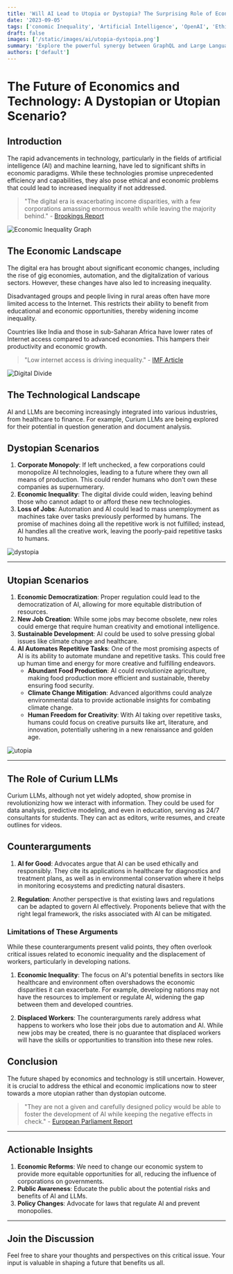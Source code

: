 ```yaml
---
title: 'Will AI Lead to Utopia or Dystopia? The Surprising Role of Economics'
date: '2023-09-05'
tags: ['conomic Inequality', 'Artificial Intelligence', 'OpenAI', 'Ethical AI', 'Capitalism and AI']
draft: false
images: ['/static/images/ai/utopia-dystopia.png']
summary: 'Explore the powerful synergy between GraphQL and Large Language Models like OpenAI in this comprehensive guide. Learn how integrating these technologies can revolutionize your software engineering projects, with practical examples from LangChain and Wundergraph.'
authors: ['default']
---
```


# The Future of Economics and Technology: A Dystopian or Utopian Scenario?

## Introduction

The rapid advancements in technology, particularly in the fields of artificial intelligence (AI) and machine learning, have led to significant shifts in economic paradigms. While these technologies promise unprecedented efficiency and capabilities, they also pose ethical and economic problems that could lead to increased inequality if not addressed.

> "The digital era is exacerbating income disparities, with a few corporations amassing enormous wealth while leaving the majority behind." - [Brookings Report](https://www.brookings.edu/wp-content/uploads/2020/02/BBVA-OpenMind-Zia-Qureshi-Inequality-in-the-digital-era.pdf)

![Economic Inequality Graph](/static/images/ai/utopia-dystopia.png)

## The Economic Landscape

The digital era has brought about significant economic changes, including the rise of gig economies, automation, and the digitalization of various sectors. However, these changes have also led to increasing inequality.

Disadvantaged groups and people living in rural areas often have more limited access to the Internet. This restricts their ability to benefit from educational and economic opportunities, thereby widening income inequality.

Countries like India and those in sub-Saharan Africa have lower rates of Internet access compared to advanced economies. This hampers their productivity and economic growth.

> "Low internet access is driving inequality." - [IMF Article](https://www.imf.org/en/Blogs/Articles/2020/06/29/low-internet-access-driving-inequality)

![Digital Divide](/static/images/ai/eng-cow-internet-and-inequality-june-19-chart-1-3-825x1024.png)

## The Technological Landscape

AI and LLMs are becoming increasingly integrated into various industries, from healthcare to finance. For example, Curium LLMs are being explored for their potential in question generation and document analysis.

## Dystopian Scenarios

1. **Corporate Monopoly**: If left unchecked, a few corporations could monopolize AI technologies, leading to a future where they own all means of production. This could render humans who don't own these companies as supernumerary.
2. **Economic Inequality**: The digital divide could widen, leaving behind those who cannot adapt to or afford these new technologies.
3. **Loss of Jobs**: Automation and AI could lead to mass unemployment as machines take over tasks previously performed by humans. The promise of machines doing all the repetitive work is not fulfilled; instead, AI handles all the creative work, leaving the poorly-paid repetitive tasks to humans.

![dystopia](/static/images/ai/dystopia.png)

---

## Utopian Scenarios

1. **Economic Democratization**: Proper regulation could lead to the democratization of AI, allowing for more equitable distribution of resources.
2. **New Job Creation**: While some jobs may become obsolete, new roles could emerge that require human creativity and emotional intelligence.
3. **Sustainable Development**: AI could be used to solve pressing global issues like climate change and healthcare.
4. **AI Automates Repetitive Tasks**: One of the most promising aspects of AI is its ability to automate mundane and repetitive tasks. This could free up human time and energy for more creative and fulfilling endeavors.
   - **Abundant Food Production**: AI could revolutionize agriculture, making food production more efficient and sustainable, thereby ensuring food security.
   - **Climate Change Mitigation**: Advanced algorithms could analyze environmental data to provide actionable insights for combating climate change.
   - **Human Freedom for Creativity**: With AI taking over repetitive tasks, humans could focus on creative pursuits like art, literature, and innovation, potentially ushering in a new renaissance and golden age.

![utopia](/static/images/ai/utopia.png)

---

## The Role of Curium LLMs

Curium LLMs, although not yet widely adopted, show promise in revolutionizing how we interact with information. They could be used for data analysis, predictive modeling, and even in education, serving as 24/7 consultants for students. They can act as editors, write resumes, and create outlines for videos.

## Counterarguments

1. **AI for Good**: Advocates argue that AI can be used ethically and responsibly. They cite its applications in healthcare for diagnostics and treatment plans, as well as in environmental conservation where it helps in monitoring ecosystems and predicting natural disasters.

2. **Regulation**: Another perspective is that existing laws and regulations can be adapted to govern AI effectively. Proponents believe that with the right legal framework, the risks associated with AI can be mitigated.

### Limitations of These Arguments

While these counterarguments present valid points, they often overlook critical issues related to economic inequality and the displacement of workers, particularly in developing nations.

1. **Economic Inequality**: The focus on AI's potential benefits in sectors like healthcare and environment often overshadows the economic disparities it can exacerbate. For example, developing nations may not have the resources to implement or regulate AI, widening the gap between them and developed countries.

2. **Displaced Workers**: The counterarguments rarely address what happens to workers who lose their jobs due to automation and AI. While new jobs may be created, there is no guarantee that displaced workers will have the skills or opportunities to transition into these new roles.

## Conclusion

The future shaped by economics and technology is still uncertain. However, it is crucial to address the ethical and economic implications now to steer towards a more utopian rather than dystopian outcome.

> "They are not a given and carefully designed policy would be able to foster the development of AI while keeping the negative effects in check." - [European Parliament Report](<https://www.europarl.europa.eu/RegData/etudes/BRIE/2019/637967/EPRS_BRI(2019)637967_EN.pdf>)

---

## Actionable Insights

1. **Economic Reforms**: We need to change our economic system to provide more equitable opportunities for all, reducing the influence of corporations on governments.
2. **Public Awareness**: Educate the public about the potential risks and benefits of AI and LLMs.
3. **Policy Changes**: Advocate for laws that regulate AI and prevent monopolies.

---

## Join the Discussion

Feel free to share your thoughts and perspectives on this critical issue. Your input is valuable in shaping a future that benefits us all.

<BlogNewsletterForm title="Get twice as much done with a fifth of the code." />
